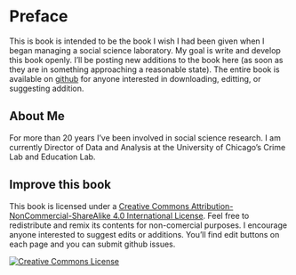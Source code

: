 # Preface {.unnumbered}

This is book is intended to be the book I wish I had been given when I began managing a social science laboratory.  My goal is write and develop this book openly.  I'll be posting new additions to the book here (as soon as they are in something approaching a reasonable state).  The entire book is available on [github](https://github.com/MartinLBarron/TheLabBook) for anyone interested in downloading, editting, or suggesting addition.  

## About Me

For more than 20 years I've been involved in social science research. I am currently Director of Data and Analysis at the University of Chicago's Crime Lab and Education Lab.

## Improve this book
This book is licensed under a [Creative Commons Attribution-NonCommercial-ShareAlike 4.0 International License](http://creativecommons.org/licenses/by-nc-sa/4.0/). Feel free to redistribute and remix its contents for non-comercial purposes.  I encourage anyone interested to suggest edits or additions. You'll find edit buttons on each page and you can submit github issues.

<div class="text-center">
<a rel="license" href="http://creativecommons.org/licenses/by-nc-sa/4.0/"><img alt="Creative Commons License" style="border-width:0" src="https://i.creativecommons.org/l/by-nc-sa/4.0/88x31.png" /></a><br />
</div>